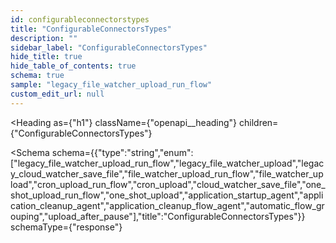 ```yaml
---
id: configurableconnectorstypes
title: "ConfigurableConnectorsTypes"
description: ""
sidebar_label: "ConfigurableConnectorsTypes"
hide_title: true
hide_table_of_contents: true
schema: true
sample: "legacy_file_watcher_upload_run_flow"
custom_edit_url: null
---
```



<Heading
  as={"h1"}
  className={"openapi__heading"}
  children={"ConfigurableConnectorsTypes"}
>
</Heading>





<Schema
  schema={{"type":"string","enum":["legacy_file_watcher_upload_run_flow","legacy_file_watcher_upload","legacy_cloud_watcher_save_file","file_watcher_upload_run_flow","file_watcher_upload","cron_upload_run_flow","cron_upload","cloud_watcher_save_file","one_shot_upload_run_flow","one_shot_upload","application_startup_agent","application_cleanup_agent","application_cleanup_flow_agent","automatic_flow_grouping","upload_after_pause"],"title":"ConfigurableConnectorsTypes"}}
  schemaType={"response"}
>
  
</Schema>
            